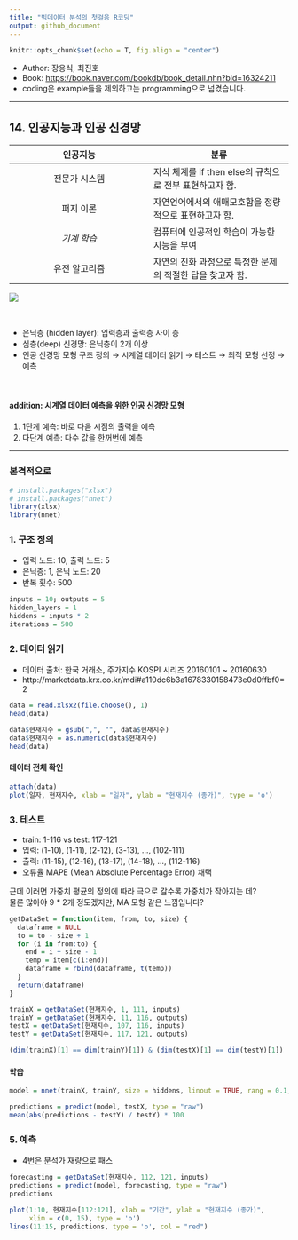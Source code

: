 ```yaml
---
title: "빅데이터 분석의 첫걸음 R코딩"
output: github_document
---
```


```r
knitr::opts_chunk$set(echo = T, fig.align = "center")
```

- Author: 장용식, 최진호
- Book: <https://book.naver.com/bookdb/book_detail.nhn?bid=16324211>
- coding은 example들을 제외하고는 programming으로 넘겼습니다.

---

## 14\. 인공지능과 인공 신경망

인공지능 | 분류
:-:|---|
전문가 시스템 | 지식 체계를 if then else의 규칙으로 전부 표현하고자 함.
퍼지 이론 | 자연언어에서의 애매모호함을 정량적으로 표현하고자 함.
*기계 학습* | 컴퓨터에 인공적인 학습이 가능한 지능을 부여
유전 알고리즘 | 자연의 진화 과정으로 특정한 문제의 적절한 답을 찾고자 함.

<img src="images/neuron_network.JPG" style="display: block; margin: auto;" />

<br />

- 은닉층 (hidden layer): 입력층과 출력층 사이 층
- 심층(deep) 신경망: 은닉층이 2개 이상
- 인공 신경망 모형 구조 정의 → 시계열 데이터 읽기 → 테스트 → 최적 모형 선정 → 예측

<br />

#### addition: 시계열 데이터 예측을 위한 인공 신경망 모형

1. 1단계 예측: 바로 다음 시점의 출력을 예측
2. 다단계 예측: 다수 값을 한꺼번에 예측

---

### 본격적으로

```r
# install.packages("xlsx")
# install.packages("nnet")
library(xlsx)
library(nnet)
```

### 1. 구조 정의

- 입력 노드: 10, 출력 노드: 5
- 은닉층: 1, 은닉 노드: 20
- 반복 횟수: 500

```r
inputs = 10; outputs = 5
hidden_layers = 1
hiddens = inputs * 2
iterations = 500
```

### 2. 데이터 읽기

- 데이터 출처: 한국 거래소, 주가지수 KOSPI 시리즈 20160101 ~ 20160630
- http://marketdata.krx.co.kr/mdi#a110dc6b3a1678330158473e0d0ffbf0=2

```r
data = read.xlsx2(file.choose(), 1)
head(data)
```

```r
data$현재지수 = gsub(",", "", data$현재지수)
data$현재지수 = as.numeric(data$현재지수)
head(data)
```

#### 데이터 전체 확인

```r
attach(data)
plot(일자, 현재지수, xlab = "일자", ylab = "현재지수 (종가)", type = 'o')
```

### 3. 테스트

- train: 1-116 vs test: 117-121
- 입력: (1-10), (1-11), (2-12), (3-13), ..., (102-111)
- 출력: (11-15), (12-16), (13-17), (14-18), ..., (112-116)
- 오류율 MAPE (Mean Absolute Percentage Error) 채택

근데 이러면 가중치 평균의 정의에 따라 극으로 갈수록 가중치가 작아지는 데?<br />
물론 많아야 9 * 2개 정도겠지만, MA 모형 같은 느낌입니다?

```r
getDataSet = function(item, from, to, size) {
  dataframe = NULL
  to = to - size + 1
  for (i in from:to) {
    end = i + size - 1
    temp = item[c(i:end)]
    dataframe = rbind(dataframe, t(temp))
  }
  return(dataframe)
}
```

```r
trainX = getDataSet(현재지수, 1, 111, inputs)
trainY = getDataSet(현재지수, 11, 116, outputs)
testX = getDataSet(현재지수, 107, 116, inputs)
testY = getDataSet(현재지수, 117, 121, outputs)

(dim(trainX)[1] == dim(trainY)[1]) & (dim(testX)[1] == dim(testY)[1])
```

#### 학습

```r
model = nnet(trainX, trainY, size = hiddens, linout = TRUE, rang = 0.1, skip = TRUE, maxit = iterations)
```

```r
predictions = predict(model, testX, type = "raw")
mean(abs(predictions - testY) / testY) * 100
```
### 5. 예측

- 4번은 분석가 재량으로 패스

```r
forecasting = getDataSet(현재지수, 112, 121, inputs)
predictions = predict(model, forecasting, type = "raw")
predictions
```

```r
plot(1:10, 현재지수[112:121], xlab = "기간", ylab = "현재지수 (종가)",
     xlim = c(0, 15), type = 'o')
lines(11:15, predictions, type = 'o', col = "red")
```






